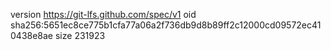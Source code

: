 version https://git-lfs.github.com/spec/v1
oid sha256:5651ec8ce775b1cfa77a06a2f736db9d8b89ff2c12000cd09572ec410438e8ae
size 231923
